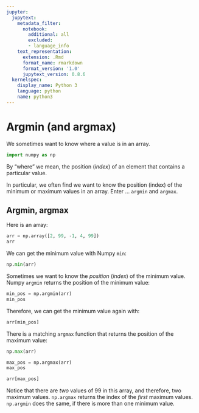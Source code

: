 ```yaml
---
jupyter:
  jupytext:
    metadata_filter:
      notebook:
        additional: all
        excluded:
        - language_info
    text_representation:
      extension: .Rmd
      format_name: rmarkdown
      format_version: '1.0'
      jupytext_version: 0.8.6
  kernelspec:
    display_name: Python 3
    language: python
    name: python3
---
```


# Argmin (and argmax)

We sometimes want to know where a value is in an array.

```python
import numpy as np
```

By "where" we mean, the position (*index*) of an element that contains a
particular value.

In particular, we often find we want to know the position (index) of the
minimum or maximum values in an array.  Enter ... `argmin` and `argmax`.

## Argmin, argmax

Here is an array:

```python
arr = np.array([2, 99, -1, 4, 99])
arr
```

We can get the minimum value with Numpy `min`:

```python
np.min(arr)
```

Sometimes we want to know the *position* (*index*) of the minimum value.  Numpy
`argmin` returns the position of the minimum value:

```python
min_pos = np.argmin(arr)
min_pos
```

Therefore, we can get the minimum value again with:

```python
arr[min_pos]
```

There is a matching `argmax` function that returns the position of the maximum
value:

```python
np.max(arr)
```

```python
max_pos = np.argmax(arr)
max_pos
```

```python
arr[max_pos]
```

Notice that there are *two* values of 99 in this array, and therefore, two
maximum values.  `np.argmax` returns the index of the *first* maximum values.
`np.argmin` does the same, if there is more than one minimum value.
